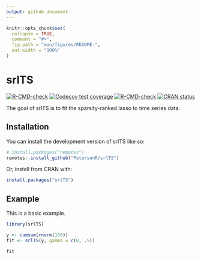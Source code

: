 ```yaml
---
output: github_document
---
```


<!-- README.md is generated from README.Rmd. Please edit that file -->

```r
knitr::opts_chunk$set(
  collapse = TRUE,
  comment = "#>",
  fig.path = "man/figures/README-",
  out.width = "100%"
)
```

# srlTS

<!-- badges: start -->
[![R-CMD-check](https://github.com/petersonR/srlTS/workflows/R-CMD-check/badge.svg)](https://github.com/petersonR/srlTS/actions)
[![Codecov test coverage](https://codecov.io/gh/petersonR/srlTS/branch/main/graph/badge.svg)](https://app.codecov.io/gh/petersonR/srlTS?branch=main)
[![R-CMD-check](https://github.com/petersonR/srlTS/actions/workflows/R-CMD-check.yaml/badge.svg)](https://github.com/petersonR/srlTS/actions/workflows/R-CMD-check.yaml)
[![CRAN status](https://www.r-pkg.org/badges/version/srlTS)](https://CRAN.R-project.org/package=srlTS)
<!-- badges: end -->

The goal of srlTS is to fit the sparsity-ranked lasso to time series data. 

## Installation

You can install the development version of srlTS like so:

```r
# install.packages("remotes")
remotes::install_github("PetersonR/srlTS")
```

Or, install from CRAN with:

```r
install.packages("srlTS")
```

## Example

This is a basic example.

```r
library(srlTS)

y <- cumsum(rnorm(100))
fit <- srlTS(y, gamma = c(0, .5))

fit
```
